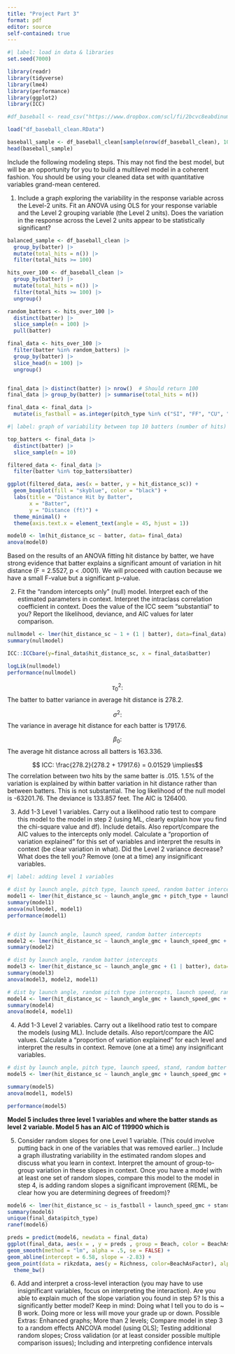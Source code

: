 ```yaml
---
title: "Project Part 3"
format: pdf
editor: source
self-contained: true
---
```


```r
#| label: load in data & libraries
set.seed(7000)

library(readr)
library(tidyverse)
library(lme4)
library(performance)
library(ggplot2)
library(ICC)

#df_baseball <- read_csv("https://www.dropbox.com/scl/fi/2bcvc8eabdinum2e3r9oj/statcast_pitch_swing_data_20240402_20240630.csv?rlkey=bl9kxe5o9yv017cmjssbgya3s&st=pnrx2dej&dl=1")

load("df_baseball_clean.RData")
```

```r
baseball_sample <- df_baseball_clean[sample(nrow(df_baseball_clean), 1000), ] |> arrange(desc(batter))
head(baseball_sample)
```


Include the following modeling steps. This may not find the best model, but will be an opportunity for you to build a multilevel model in a coherent fashion. You should be using your cleaned data set with
quantitative variables grand-mean centered.

1. Include a graph exploring the variability in the response variable across the Level-2 units. Fit an ANOVA using OLS for your response variable and the Level 2 grouping variable (the Level 2 units). Does the variation in the response across the Level 2 units appear to be statistically significant?


```r
balanced_sample <- df_baseball_clean |>
  group_by(batter) |>
  mutate(total_hits = n()) |>
  filter(total_hits >= 100)
```

```r
hits_over_100 <- df_baseball_clean |>
  group_by(batter) |>
  mutate(total_hits = n()) |>
  filter(total_hits >= 100) |> 
  ungroup()  

random_batters <- hits_over_100 |>
  distinct(batter) |>              
  slice_sample(n = 100) |>         
  pull(batter)                     

final_data <- hits_over_100 |>
  filter(batter %in% random_batters) |>
  group_by(batter) |>
  slice_head(n = 100) |>  
  ungroup()  


final_data |> distinct(batter) |> nrow()  # Should return 100
final_data |> group_by(batter) |> summarise(total_hits = n()) 

final_data <- final_data |>
  mutate(is_fastball = as.integer(pitch_type %in% c("SI", "FF", "CU", "FA")))
```

```r
#| label: graph of variability between top 10 batters (number of hits)

top_batters <- final_data |>
  distinct(batter) |>  
  slice_sample(n = 10)  

filtered_data <- final_data |>
  filter(batter %in% top_batters$batter)  

ggplot(filtered_data, aes(x = batter, y = hit_distance_sc)) +
  geom_boxplot(fill = "skyblue", color = "black") +
  labs(title = "Distance Hit by Batter",
       x = "Batter",
       y = "Distance (ft)") +
  theme_minimal() + 
  theme(axis.text.x = element_text(angle = 45, hjust = 1))
```


```r
model0 <- lm(hit_distance_sc ~ batter, data= final_data)
anova(model0)
```


Based on the results of an ANOVA fitting hit distance by batter, we have strong evidence that batter explains a significant amount of variation in hit distance (F = 2.5527, p < .0001). We will proceed with caution because we have a small F-value but a significant p-value. 

2. Fit the “random intercepts only” (null) model. Interpret each of the estimated parameters in context. Interpret the intraclass correlation coefficient in context. Does the value of the ICC seem “substantial” to you? Report the likelihood, deviance, and AIC values for later comparison.

```r
nullmodel <- lmer(hit_distance_sc ~ 1 + (1 | batter), data=final_data)
summary(nullmodel)

ICC::ICCbare(y=final_data$hit_distance_sc, x = final_data$batter)

logLik(nullmodel)
performance(nullmodel)
```

$$ \tau_0^2: $$ The batter to batter variance in average hit distance is 278.2.

$$ \sigma^2: $$ The variance in average hit distance for each batter is 17917.6.

$$ \beta_0: $$ The average hit distance across all batters is 163.336.

$$ ICC: \frac{278.2}{278.2 + 17917.6} = 0.01529 \implies$$ The correlation between two hits by the same batter is .015. 1.5% of the variation is explained by within batter variation in hit distance rather than between batters. This is not substantial. The log likelihood of the null model is -63201.76. The deviance is 133.857 feet. The AIC is 126400. 


3. Add 1-3 Level 1 variables. Carry out a likelihood ratio test to compare this model to the model in step 2 (using ML, clearly explain how you find the chi-square value and df). Include details. Also report/compare the AIC values to the intercepts only model. Calculate a “proportion of variation
explained” for this set of variables and interpret the results in context (be clear variation in what). Did the Level 2 variance decrease? What does the tell you? Remove (one at a time) any insignificant variables.

```r
#| label: adding level 1 variables

# dist by launch angle, pitch type, launch speed, random batter intercepts
model1 <- lmer(hit_distance_sc ~ launch_angle_gmc + pitch_type + launch_speed_gmc + (1 | batter), data=final_data)
summary(model1)
anova(nullmodel, model1)
performance(model1)


# dist by launch angle, launch speed, random batter intercepts
model2 <- lmer(hit_distance_sc ~ launch_angle_gmc + launch_speed_gmc + (1 | batter), data=final_data)
summary(model2)

# dist by launch angle, random batter intercepts
model3 <- lmer(hit_distance_sc ~ launch_angle_gmc + (1 | batter), data=final_data)
summary(model3)
anova(model3, model2, model1)

# dist by launch angle, random pitch type intercepts, launch speed, random batter intercepts
model4 <- lmer(hit_distance_sc ~ launch_angle_gmc + launch_speed_gmc + (1 | pitch_type) + (1 | batter), data=final_data)
summary(model4)
anova(model4, model1)
```



4. Add 1-3 Level 2 variables. Carry out a likelihood ratio test to compare the models (using ML). Include details. Also report/compare the AIC values. Calculate a “proportion of variation explained” for each level and interpret the results in context. Remove (one at a time) any insignificant
variables.

```r
# dist by launch angle, pitch type, launch speed, stand, random batter intercepts
model5 <- lmer(hit_distance_sc ~ launch_angle_gmc + launch_speed_gmc + pitch_type + stand + (1 | batter), data = final_data)

summary(model5)
anova(model1, model5)

performance(model5)
```

**Model 5 includes three level 1 variables and where the batter stands as level 2 variable. Model 5 has an AIC of 119900 which is **

5. Consider random slopes for one Level 1 variable. (This could involve putting back in one of the variables that was removed earlier...) Include a graph illustrating variability in the estimated random slopes and discuss what you learn in context. Interpret the amount of group-to-group variation in these slopes in context. Once you have a model with at least one set of random slopes, compare this model to the model in step 4, is adding random slopes a significant improvement (REML, be clear how you are determining degrees of freedom)?

```r
model6 <- lmer(hit_distance_sc ~ is_fastball + launch_speed_gmc + stand + (launch_angle_gmc | batter), data=final_data)
summary(model6)
unique(final_data$pitch_type)
ranef(model6)

preds = predict(model6, newdata = final_data)
ggplot(final_data, aes(x = , y = preds , group = Beach, color = BeachAsFactor )) +
geom_smooth(method = "lm", alpha = .5, se = FALSE) +
geom_abline(intercept = 6.58, slope = -2.83) +
geom_point(data = rikzdata, aes(y = Richness, color=BeachAsFactor), alpha = .5) +
  theme_bw()
```


6. Add and interpret a cross-level interaction (you may have to use insignificant variables, focus on interpreting the interaction). Are you able to explain much of the slope variation you found in step 5? Is this a significantly better model? Keep in mind: Doing what I tell you to do is ~ B work. Doing more or less will move your grade up or down. Possible Extras: Enhanced graphs; More than 2 levels; Compare model in step 3 to a random effects ANCOVA model (using OLS); Testing additional random slopes; Cross validation (or at least consider possible multiple comparison issues); Including and interpreting confidence intervals
